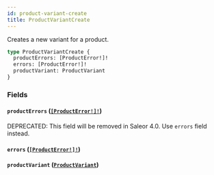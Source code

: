 ```yaml
---
id: product-variant-create
title: ProductVariantCreate
---
```


Creates a new variant for a product.

```graphql
type ProductVariantCreate {
  productErrors: [ProductError!]!
  errors: [ProductError!]!
  productVariant: ProductVariant
}
```

### Fields

#### `productErrors` ([`[ProductError!]!`](/developer/api-reference/objects/product-error))

<span class="badge badge--warning">DEPRECATED: This field will be removed in Saleor 4.0. Use `errors` field instead.</span>

#### `errors` ([`[ProductError!]!`](/developer/api-reference/objects/product-error))

#### `productVariant` ([`ProductVariant`](/developer/api-reference/objects/product-variant))
